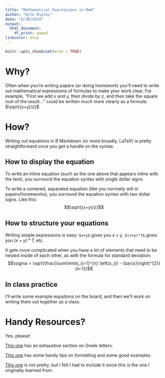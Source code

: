 ```yaml
---
title: "Mathematical Expressions in Rmd"
author: "Kyle Ripley"
date: "8/30/2019"
output:
  html_document:
    df_print: paged
linkcolor: blue
---
```


```r
knitr::opts_chunk$set(echo = TRUE)
```

# Why?

Often when you're writing papers (or doing homework) you'll need to write out mathematical expressions of formulas to make your work clear. For example, "First we add x and y, then divide by z, and then take the square root of the result..." could be written much more clearly as a formula: $\sqrt{(x+y)/z}$

# How?

Writing out equations in R Markdown (or more broadly, LaTeX) is pretty straightforward once you get a handle on the syntax.

## How to display the equation

To write an inline equation (such as the one above that appears inline with the text), you surround the equation syntax with single dollar signs.

To write a centered, separated equation (like you normally will in papers/homeworks), you surround the equation syntax with two dollar signs. Like this: $$\sqrt{(x+y)/z}$$

## How to structure your equations

Writing simple expressions is easy: `$x+y$` gives you $x+y$, `$(x+y)*7$` gives you $(x+y)*7$, etc.

It gets more complicated when you have a lot of elements that need to be nested inside of each other, as with the formula for standard deviation: $$\sigma = \sqrt{\frac{\sum\limits_{i=1}^{n} \left(x_{i} - \bar{x}\right)^{2}} {n-1}}$$

## In class practice

I'll write some example equations on the board, and then we'll work on writing them out together as a class.

# Handy Resources?

Yes, please!

[This one](https://www.calvin.edu/~rpruim/courses/s341/S17/from-class/MathinRmd.html) has an exhaustive section on Greek letters.

[This one](http://www.malinc.se/math/latex/basiccodeen.php) has some handy tips on formatting and some good examples.

[This one](http://www.montana.edu/rotella/documents/502/MarkdownEqnExamples.Rmd) is not pretty, but I felt I had to include it since this is the one I originally learned from.
